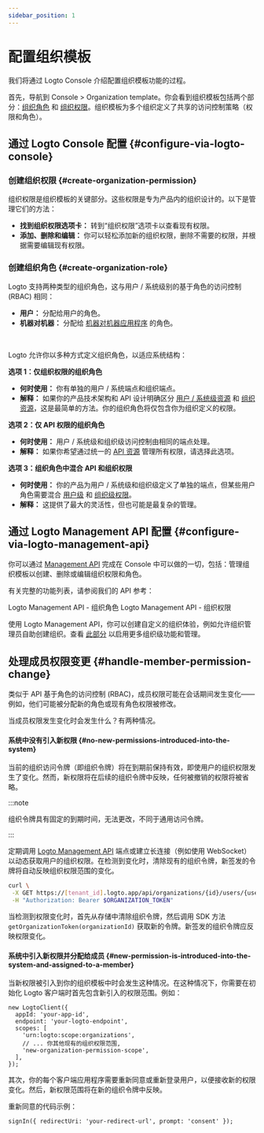 ```yaml
---
sidebar_position: 1
---
```


# 配置组织模板

我们将通过 Logto Console 介绍配置组织模板功能的过程。

首先，导航到 <CloudLink to="/organization-template">Console > Organization template</CloudLink>。你会看到组织模板包括两个部分：[组织角色](/authorization/organization-template#organization-role) 和 [组织权限](/authorization/organization-template#organization-permission)。组织模板为多个组织定义了共享的访问控制策略（权限和角色）。

## 通过 Logto Console 配置 \{#configure-via-logto-console}

### 创建组织权限 \{#create-organization-permission}

组织权限是组织模板的关键部分。这些权限是专为产品内的组织设计的。以下是管理它们的方法：

- **找到组织权限选项卡：** 转到“组织权限”选项卡以查看现有权限。
- **添加、删除和编辑：** 你可以轻松添加新的组织权限，删除不需要的权限，并根据需要编辑现有权限。

### 创建组织角色 \{#create-organization-role}

Logto 支持两种类型的组织角色，这与用户 / 系统级别的基于角色的访问控制 (RBAC) 相同：

- **用户：** 分配给用户的角色。
- **机器对机器：** 分配给 [机器对机器应用程序](/quick-starts/m2m) 的角色。

<br />

Logto 允许你以多种方式定义组织角色，以适应系统结构：

**选项 1：仅组织权限的组织角色**

- **何时使用：** 你有单独的用户 / 系统端点和组织端点。
- **解释：** 如果你的产品技术架构和 API 设计明确区分 [用户 / 系统级资源](/authorization/role-based-access-control#permissionsscopes) 和 [组织资源](/authorization/organization-template#organization-permission)，这是最简单的方法。你的组织角色将仅包含你为组织定义的权限。

**选项 2：仅 API 权限的组织角色**

- **何时使用：** 用户 / 系统级和组织级访问控制由相同的端点处理。
- **解释：** 如果你希望通过统一的 [API 资源](/authorization/api-resources) 管理所有权限，请选择此选项。

**选项 3：组织角色中混合 API 和组织权限**

- **何时使用：** 你的产品为用户 / 系统级和组织级定义了单独的端点，但某些用户角色需要混合 [用户级](/authorization/role-based-access-control#permissionsscopes) 和 [组织级权限](/authorization/organization-template#organization-permission)。
- **解释：** 这提供了最大的灵活性，但也可能是最复杂的管理。

## 通过 Logto Management API 配置 \{#configure-via-logto-management-api}

你可以通过 [Management API](/integrate-logto/interact-with-management-api) 完成在 Console 中可以做的一切，包括：管理组织模板以创建、删除或编辑组织权限和角色。

有关完整的功能列表，请参阅我们的 API 参考：

<Url href="https://openapi.logto.io/operation/operation-updateorganizationrole">
  Logto Management API - 组织角色
</Url>

<Url href="https://openapi.logto.io/operation/operation-listorganizationscopes">
  Logto Management API - 组织权限
</Url>

使用 Logto Management API，你可以创建自定义的组织体验，例如允许组织管理员自助创建组织。查看 [此部分](/end-user-flows/organization-experience/) 以启用更多组织级功能和管理。

## 处理成员权限变更 \{#handle-member-permission-change}

类似于 API 基于角色的访问控制 (RBAC)，成员权限可能在会话期间发生变化——例如，他们可能被分配新的角色或现有角色权限被修改。

当成员权限发生变化时会发生什么？有两种情况。

#### 系统中没有引入新权限 \{#no-new-permissions-introduced-into-the-system}

当前的组织访问令牌（即组织令牌）将在到期前保持有效，即使用户的组织权限发生了变化。然而，新权限将在后续的组织令牌中反映，任何被撤销的权限将被省略。

:::note

组织令牌具有固定的到期时间，无法更改，不同于通用访问令牌。

:::

定期调用 [Logto Management API](/integrate-logto/interact-with-management-api/) 端点或建立长连接（例如使用 WebSocket）以动态获取用户的组织权限。在检测到变化时，清除现有的组织令牌，新签发的令牌将自动反映组织权限范围的变化。

```bash
curl \
 -X GET https://[tenant_id].logto.app/api/organizations/{id}/users/{userId}/scopes \
 -H "Authorization: Bearer $ORGANIZATION_TOKEN"
```

当检测到权限变化时，首先从存储中清除组织令牌，然后调用 SDK 方法 `getOrganizationToken(organizationId)` 获取新的令牌。新签发的组织令牌应反映权限变化。

#### 系统中引入新权限并分配给成员 \{#new-permission-is-introduced-into-the-system-and-assigned-to-a-member}

当新权限被引入到你的组织模板中时会发生这种情况。在这种情况下，你需要在初始化 Logto 客户端时首先包含新引入的权限范围。例如：

```tsx
new LogtoClient({
  appId: 'your-app-id',
  endpoint: 'your-logto-endpoint',
  scopes: [
    'urn:logto:scope:organizations',
    // ... 你其他现有的组织权限范围,
    'new-organization-permission-scope',
  ],
});
```

其次，你的每个客户端应用程序需要重新同意或重新登录用户，以便接收新的权限变化。然后，新权限范围将在新的组织令牌中反映。

重新同意的代码示例：

```tsx
signIn({ redirectUri: 'your-redirect-url', prompt: 'consent' });
```
